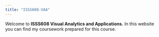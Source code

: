 ```yaml
---
title: "ISSS608-VAA"
---
```


Welcome to **ISSS608 Visual Analytics and Applications.** 
In this website you can find my coursework prepared for this course.

